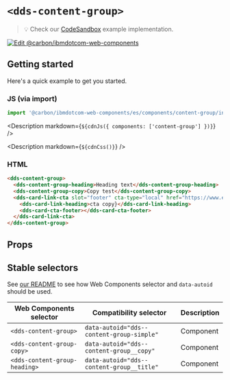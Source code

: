 




# `<dds-content-group>`

> 💡 Check our
> [CodeSandbox](https://githubbox.com/carbon-design-system/carbon-for-ibm-dotcom/tree/v1/packages/web-components/examples/codesandbox/components/content-group)
> example implementation.

[![Edit @carbon/ibmdotcom-web-components](https://codesandbox.io/static/img/play-codesandbox.svg)](https://githubbox.com/carbon-design-system/carbon-for-ibm-dotcom/tree/v1/packages/web-components/examples/codesandbox/components/content-group)

## Getting started

Here's a quick example to get you started.

### JS (via import)

```javascript
import '@carbon/ibmdotcom-web-components/es/components/content-group/index.js';
```

<Description markdown={`${cdnJs({ components: ['content-group'] })}`} />

<Description markdown={`${cdnCss()}`} />

### HTML

```html
<dds-content-group>
  <dds-content-group-heading>Heading text</dds-content-group-heading>
  <dds-content-group-copy>Copy test</dds-content-group-copy>
  <dds-card-link-cta slot="footer" cta-type="local" href="https://www.example.com">
    <dds-card-link-heading>cta copy}</dds-card-link-heading>
    <dds-card-cta-footer></dds-card-cta-footer>
  </dds-card-link-cta>
</dds-content-group>
```

## Props

<Props of="dds-content-group" />
<Description markdown={markdownContents} />

## Stable selectors

See [our README](https://github.com/carbon-design-system/carbon-for-ibm-dotcom/tree/main/packages/web-components#stable-selectors-for-analytics-and-integratione2e-testing-in-web-components) to see how Web Components selector and `data-autoid` should be used.

| Web Components selector       | Compatibility selector                    | Description |
| ----------------------------- | ----------------------------------------- | ----------- |
| `<dds-content-group>`  | `data-autoid="dds--content-group-simple"` | Component   |
| `<dds-content-group-copy>`    | `data-autoid="dds--content-group__copy"`  | Component   |
| `<dds-content-group-heading>` | `data-autoid="dds--content-group__title"` | Component   |

<Description markdown={contributing} />
